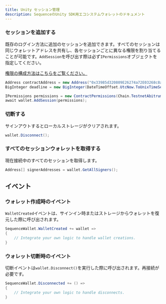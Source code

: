 ```yaml
---
title: Unity セッション管理
description: SequenceのUnity SDK用エコシステムウォレットのドキュメント
---
```


### セッションを追加する
既存のログイン方法に追加のセッションを追加できます。すべてのセッションは同じウォレットアドレスを共有し、各セッションごとに異なる権限を割り当てることが可能です。`AddSession`を呼び出す際は必ず`IPermissions`オブジェクトを指定してください。

[権限の構成方法はこちらをご覧ください。](/sdk/unity/ecosystem-wallet/permissions)

```csharp
Address contractAddress = new Address("0x33985d320809E26274a72E03268c8a29927Bc6dA");
BigInteger deadline = new BigInteger(DateTimeOffset.UtcNow.ToUnixTimeSeconds() * 1000 + 1000 * 60 * 5000);

IPermissions permissions = new ContractPermissions(Chain.TestnetAbitrumSepolia, contractAddress, deadline, 0);
await wallet.AddSession(permissions);
```

### 切断する
サインアウトするとローカルストレージがクリアされます。

```csharp
wallet.Disconnect();
```

### すべてのセッションウォレットを取得する
現在接続中のすべてのセッションを取得します。

```csharp
Address[] signerAddresses = wallet.GetAllSigners();
```

## イベント

### ウォレット作成時のイベント
`WalletCreated`イベントは、サインイン時またはストレージからウォレットを復元した際に呼び出されます。

```csharp
SequenceWallet.WalletCreated += wallet =>
{
    // Integrate your own logic to handle wallet creations.
}
```

### ウォレット切断時のイベント
切断イベントは`wallet.Disconnect()`を実行した際に呼び出されます。再接続が必要です。

```csharp
SequenceWallet.Disconnected += () =>
{
    // Integrate your own logic to handle disconnects.
}
```